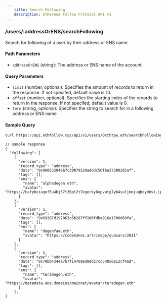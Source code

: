 ```yaml
---
    title: Search Following
    description: Ethereum Follow Protocol API v1
---
```


### /users/\:addressOrENS/searchFollowing

Search for following of a user by their address or ENS name.

#### Path Parameters

- `addressOrENS` (string): The address or ENS name of the account.

#### Query Parameters

- `limit` (number, optional): Specifies the amount of records to return in the response. If not specifed, default value is 10.
- `offset` (number, optional): Specifies the starting index of the records to return in the response. If not specifed, default value is 0.
- `term` (string, optional): Specifies the string to search for in a following address or ENS name

#### Sample Query

```sh
curl https://api.ethfollow.xyz/api/v1/users/0xthrpw.eth/searchFollowing?term=degen
```

```jsonc
// sample response
{
  "following": [
    {
      "version": 1,
      "record_type": "address",
      "data": "0x96053204967c30079529adddc56f6a37380205af",
      "tags": [],
      "ens": {
        "name": "alphadegen.eth",
        "avatar": "https://bafybeiaqof5u4bj57t36pt2t7egerky6epvutg7yb4suljnnjuqboymhvi.ipfs.dweb.link/af1f0c19f22c6ee0ea9a9e5f89d585df1ab8c677ef0ef7f0a448cce0fef21a71.png"
      }
    },
    {
      "version": 1,
      "record_type": "address",
      "data": "0x69207d197063c6b207ff206fdba916e1700d60fa",
      "tags": [],
      "ens": {
        "name": "degenfam.eth",
        "avatar": "https://codemakes.art/image/quasars/2631"
      }
    },
    {
      "version": 1,
      "record_type": "address",
      "data": "0x70bb434ea7b7f14709ed0dd17cc54056812cf4ad",
      "tags": [],
      "ens": {
        "name": "teradegen.eth",
        "avatar": "https://metadata.ens.domains/mainnet/avatar/teradegen.eth"
      }
    },
}
```
